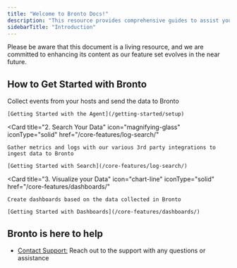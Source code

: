 ```yaml
---
title: "Welcome to Bronto Docs!"
description: "This resource provides comprehensive guides to assist you in seamlessly integrating and using Bronto."
sidebarTitle: "Introduction"
---
```


<Note>
  Please be aware that this document is a living resource, and we are committed to enhancing its content as our feature set evolves in the near future.
</Note>

## How to Get Started with Bronto

<CardGroup cols={3}>
  <Card
    title="1. Get data into Bronto"
    icon="database"
    iconType="solid"
    href="/getting-started/setup"
  >
    Collect events from your hosts and send the data to Bronto
    
    [Getting Started with the Agent](/getting-started/setup)
  </Card>

  <Card
    title="2. Search Your Data"
    icon="magnifying-glass"
    iconType="solid"
    href="/core-features/log-search/"
  >
    Gather metrics and logs with our various 3rd party integrations to ingest data to Bronto
    
    [Getting Started with Search](/core-features/log-search/)
  </Card>

  <Card
    title="3. Visualize your Data"
    icon="chart-line"
    iconType="solid"
    href="/core-features/dashboards/"
  >
    Create dashboards based on the data collected in Bronto
    
    [Getting Started with Dashboards](/core-features/dashboards/)
  </Card>
</CardGroup>

## Bronto is here to help

* [Contact Support:](<mailto: support@bronto.io>) Reach out to the support with any questions or assistance
